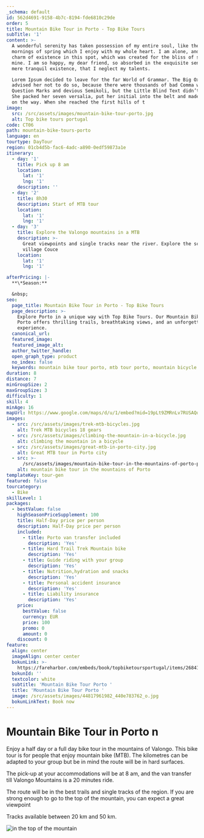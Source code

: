 ```yaml
---
_schema: default
id: 562d4691-9158-4b7c-8194-fde6810c29de
order: 5
title: Mountain Bike Tour in Porto - Top Bike Tours
subTitle: '1'
content: >-
  A wonderful serenity has taken possession of my entire soul, like these sweet
  mornings of spring which I enjoy with my whole heart. I am alone, and feel the
  charm of existence in this spot, which was created for the bliss of souls like
  mine. I am so happy, my dear friend, so absorbed in the exquisite sense of
  mere tranquil existence, that I neglect my talents.

  Lorem Ipsum decided to leave for the far World of Grammar. The Big Oxmox
  advised her not to do so, because there were thousands of bad Comma wild
  Question Marks and devious Semikoli, but the Little Blind Text didn’t listen.
  She packed her seven versalia, put her initial into the belt and made herself
  on the way. When she reached the first hills of t
image:
  src: /src/assets/images/mountain-bike-tour-porto.jpg
  alt: Top bike tours portugal
code: CT06
path: mountain-bike-tours-porto
language: en
tourtype: DayTour
region: 01cb4d5b-fac6-4adc-a890-0edf59873a1e
itinerary:
  - day: '1'
    title: Pick up 8 am
    location:
      lat: '1'
      lng: '1'
    description: ''
  - day: '2'
    title: 8h30
    description: Start of MTB tour
    location:
      lat: '1'
      lng: '1'
  - day: '3'
    title: Explore the Valongo mountains in a MTB
    description: >-
      Great viewpoints and single tracks near the river. Explore the schist
      village Couce
    location:
      lat: '1'
      lng: '1'

afterPricing: |-
  **\*Season:**

  &nbsp;
seo:
  page_title: Mountain Bike Tour in Porto - Top Bike Tours
  page_description: >-
    Explore Porto in a unique way with Top Bike Tours. Our Mountain Bike Tour in
    Porto offers thrilling trails, breathtaking views, and an unforgettable
    experience.
  canonical_url:
  featured_image:
  featured_image_alt:
  author_twitter_handle:
  open_graph_type: product
  no_index: false
  keywords: mountain bike tour porto, mtb tour porto, mountain bicycle in porto
duration: 8
distance: 7
minGroupSize: 2
maxGroupSize: 3
difficulty: 1
skill: 4
minAge: 16
mapUrl: https://www.google.com/maps/d/u/1/embed?mid=19pLt9ZMRnLv7RUSAQqpybO9X-oNSSOhV
images:
  - src: /src/assets/images/trek-mtb-bicycles.jpg
    alt: Trek MTB bicycles 18 gears
  - src: /src/assets/images/climbing-the-mountain-in-a-bicycle.jpg
    alt: climbing the mountain in a bicycle
  - src: /src/assets/images/great-mtb-in-porto-city.jpg
    alt: Great MTB tour in Porto city
  - src: >-
      /src/assets/images/mountain-bike-tour-in-the-mountains-of-porto-portugal.jpg
    alt: mountain bike tour in the mountains of Porto
templateKey: tour-gen
featured: false
tourcategory:
  - Bike
skillLevel: 1
packages:
  - bestValue: false
    highSeasonPriceSupplement: 100
    title: Half-Day price per person
    description: Half-Day price per person
    included:
      - title: Porto van transfer included
        description: 'Yes'
      - title: Hard Trail Trek Mountain bike
        description: 'Yes'
      - title: Guide riding with your group
        description: 'Yes'
      - title: Nutrition,hydration and snacks
        description: 'Yes'
      - title: Personal accident insurance
        description: 'Yes'
      - title: Liability insurance
        description: 'Yes'
    price:
      bestValue: false
      currency: EUR
      price: 100
      promo: 0
      amount: 0
    discount: 0
feature:
  align: center
  imageAlign: center center
  bokunLink: >-
    https://fareharbor.com/embeds/book/topbiketoursportugal/items/268413/?full-items=yes&flow=479507
  bokunId: ''
  textcolor: white
  subtitle: 'Mountain Bike Tour Porto '
  title: 'Mountain Bike Tour Porto '
  image: /src/assets/images/44817961982_440e783762_o.jpg
  bokunLinkText: Book now
---
```


# Mountain Bike Tour in Porto n

Enjoy a half day or a full day bike tour in the mountains of Valongo. This bike
tour is for people that enjoy mountain bike (MTB). The kilometres can be adapted
to your group but be in mind the route will be in hard surfaces.

The pick-up at your accommodations will be at 8 am, and the van transfer till
Valongo Mountains is a 20 minutes ride.

The route will be in the best trails and single tracks of the region. If you are
strong enough to go to the top of the mountain, you can expect a great viewpoint

Tracks available between 20 km and 50 km.

![in the top of the mountain](/src/assets/images/mtb-tour-top-of-the-mountain.jpg 'MTB pictureour')
